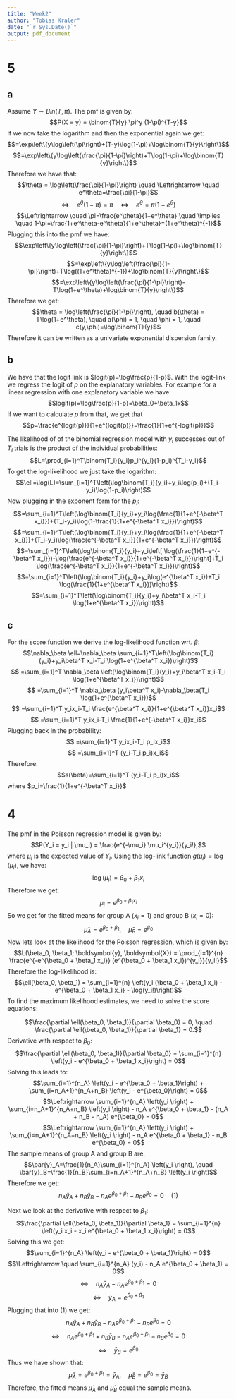 ---
title: "Week2"
author: "Tobias Kraler"
date: "`r Sys.Date()`"
output: pdf_document
---

# 5
## a

Assume $Y\sim Bin(T,\pi)$. The pmf is given by:
$$P(X = y) = \binom{T}{y} \pi^y (1-\pi)^{T-y}$$
If we now take the logarithm and then the exponential again we get:
$$=\exp\left\{y\log\left(\pi\right)+(T-y)\log(1-\pi)+\log\binom{T}{y}\right\}$$
$$=\exp\left\{y\log\left(\frac{\pi}{1-\pi}\right)+T\log(1-\pi)+\log\binom{T}{y}\right\}$$
Therefore we have that:
$$\theta = \log\left(\frac{\pi}{1-\pi}\right) \quad \Leftrightarrow \quad e^\theta=\frac{\pi}{1-\pi}$$
$$\Leftrightarrow \quad e^\theta(1-\pi)=\pi \quad \Leftrightarrow \quad e^\theta=\pi(1+e^\theta)$$
$$\Leftrightarrow \quad \pi=\frac{e^\theta}{1+e^\theta} \quad \implies \quad 1-\pi=\frac{1+e^\theta-e^\theta}{1+e^\theta}=(1+e^\theta)^{-1}$$
Plugging this into the pmf we have:
$$\exp\left\{y\log\left(\frac{\pi}{1-\pi}\right)+T\log(1-\pi)+\log\binom{T}{y}\right\}$$
$$=\exp\left\{y\log\left(\frac{\pi}{1-\pi}\right)+T\log((1+e^\theta)^{-1})+\log\binom{T}{y}\right\}$$
$$=\exp\left\{y\log\left(\frac{\pi}{1-\pi}\right)-T\log(1+e^\theta)+\log\binom{T}{y}\right\}$$
Therefore we get:
$$\theta = \log\left(\frac{\pi}{1-\pi}\right), \quad b(\theta) = T\log(1+e^\theta), \quad a(\phi) = 1, \quad \phi = 1, \quad c(y,\phi)=\log\binom{T}{y}$$
Therefore it can be written as a univariate exponential dispersion family.


## b

We have that the logit link is $logit(p)=\log\frac{p}{1-p}$. With the logit-link we regress the logit of $p$ on the explanatory variables. For example for a linear regression with one explanatory variable we have:
$$logit(p)=\log\frac{p}{1-p}=\beta_0+\beta_1x$$
If we want to calculate $p$ from that, we get that 
$$p=\frac{e^{logit(p)}}{1+e^{logit(p)}}=\frac{1}{1+e^{-logit(p)}}$$

The likelihood of of the binomial regression model with $y_i$ successes out of $T_i$ trials is the product of the individual probabilities:
$$L=\prod_{i=1}^T\binom{T_i}{y_i}p_i^{y_i}(1-p_i)^{T_i-y_i}$$
To get the log-likelihood we just take the logarithm:
$$\ell=\log(L)=\sum_{i=1}^T\left(\log\binom{T_i}{y_i}+y_i\log(p_i)+(T_i-y_i)\log(1-p_i)\right)$$
Now plugging in the exponent form for the $p_i$:
$$=\sum_{i=1}^T\left(\log\binom{T_i}{y_i}+y_i\log(\frac{1}{1+e^{-\beta^T x_i}})+(T_i-y_i)\log(1-\frac{1}{1+e^{-\beta^T x_i}})\right)$$
$$=\sum_{i=1}^T\left(\log\binom{T_i}{y_i}+y_i\log(\frac{1}{1+e^{-\beta^T x_i}})+(T_i-y_i)\log(\frac{e^{-\beta^T x_i}}{1+e^{-\beta^T x_i}})\right)$$
$$=\sum_{i=1}^T\left(\log\binom{T_i}{y_i}+y_i\left[ \log(\frac{1}{1+e^{-\beta^T x_i}})-\log(\frac{e^{-\beta^T x_i}}{1+e^{-\beta^T x_i}})\right]+T_i \log(\frac{e^{-\beta^T x_i}}{1+e^{-\beta^T x_i}})\right)$$
$$=\sum_{i=1}^T\left(\log\binom{T_i}{y_i}+y_i\log(e^{\beta^T x_i})+T_i \log(\frac{1}{1+e^{\beta^T x_i}})\right)$$
$$=\sum_{i=1}^T\left(\log\binom{T_i}{y_i}+y_i\beta^T x_i-T_i \log(1+e^{\beta^T x_i})\right)$$

## c


For the score function we derive the log-likelihood function wrt. $\beta$:
$$\nabla_\beta \ell=\nabla_\beta \sum_{i=1}^T\left(\log\binom{T_i}{y_i}+y_i\beta^T x_i-T_i \log(1+e^{\beta^T x_i})\right)$$
$$ =\sum_{i=1}^T \nabla_\beta \left(\log\binom{T_i}{y_i}+y_i\beta^T x_i-T_i \log(1+e^{\beta^T x_i})\right)$$
$$ =\sum_{i=1}^T \nabla_\beta (y_i\beta^T x_i)-\nabla_\beta(T_i \log(1+e^{\beta^T x_i}))$$
$$ =\sum_{i=1}^T y_ix_i-T_i \frac{e^{\beta^T x_i}}{1+e^{\beta^T x_i}}x_i$$
$$ =\sum_{i=1}^T y_ix_i-T_i \frac{1}{1+e^{-\beta^T x_i}}x_i$$
Plugging back in the probability:
$$ =\sum_{i=1}^T y_ix_i-T_i p_ix_i$$
$$ =\sum_{i=1}^T (y_i-T_i p_i)x_i$$
Therefore:
$$s(\beta)=\sum_{i=1}^T (y_i-T_i p_i)x_i$$
where $p_i=\frac{1}{1+e^{-\beta^T x_i}}$



# 4

The pmf in the Poisson regression model is given by:
$$P(Y_i = y_i | \mu_i) = \frac{e^{-\mu_i} \mu_i^{y_i}}{y_i!},$$
where $\mu_i$ is the expected value of $Y_i$. Using the log-link function $g(\mu_i) = \log(\mu_i)$, we have:
$$\log(\mu_i) = \beta_0 + \beta_1 x_i$$
Therefore we get:
$$\mu_i=e^{\beta_0 + \beta_1 x_i}$$
So we get for the fitted means for group A $(x_i=1)$ and group B $(x_i=0)$:
$$\hat{\mu}_A=e^{\beta_0 + \beta_1}, \quad \hat{\mu}_B=e^{\beta_0}$$
Now lets look at the likelihood for the Poisson regression, which is given by:
$$L(\beta_0, \beta_1; \boldsymbol{y}, \boldsymbol{X}) = \prod_{i=1}^{n} \frac{e^{-e^{\beta_0 + \beta_1 x_i}} (e^{\beta_0 + \beta_1 x_i})^{y_i}}{y_i!}$$
Therefore the log-likelihood is:
$$\ell(\beta_0, \beta_1) = \sum_{i=1}^{n} \left(y_i (\beta_0 + \beta_1 x_i) - e^{\beta_0 + \beta_1 x_i} - \log(y_i!)\right)$$
To find the maximum likelihood estimates, we need to solve the score equations:

$$\frac{\partial \ell(\beta_0, \beta_1)}{\partial \beta_0} = 0, \quad \frac{\partial \ell(\beta_0, \beta_1)}{\partial \beta_1} = 0.$$
Derivative with respect to $\beta_0$:
$$\frac{\partial \ell(\beta_0, \beta_1)}{\partial \beta_0} = \sum_{i=1}^{n} \left(y_i - e^{\beta_0 + \beta_1 x_i}\right) = 0$$
Solving this leads to:
$$\sum_{i=1}^{n_A} \left(y_i - e^{\beta_0 + \beta_1}\right) + \sum_{i=n_A+1}^{n_A+n_B} \left(y_i - e^{\beta_0}\right) = 0$$
$$\Leftrightarrow \sum_{i=1}^{n_A} \left(y_i \right) + \sum_{i=n_A+1}^{n_A+n_B} \left(y_i \right) - n_A e^{\beta_0 + \beta_1} - (n_A + n_B - n_A) e^{\beta_0} = 0$$
$$\Leftrightarrow \sum_{i=1}^{n_A} \left(y_i \right) + \sum_{i=n_A+1}^{n_A+n_B} \left(y_i \right) - n_A e^{\beta_0 + \beta_1} - n_B e^{\beta_0} = 0$$
The sample means of group A and group B are:
$$\bar{y}_A=\frac{1}{n_A}\sum_{i=1}^{n_A} \left(y_i \right), \quad \bar{y}_B=\frac{1}{n_B}\sum_{i=n_A+1}^{n_A+n_B} \left(y_i \right)$$
Therefore we get:
$$n_A \bar{y}_A + n_B \bar{y}_B - n_A e^{\beta_0 + \beta_1} - n_B e^{\beta_0} = 0 \quad \text{(1)}$$

Next we look at the derivative with respect to $\beta_1$:
$$\frac{\partial \ell(\beta_0, \beta_1)}{\partial \beta_1} = \sum_{i=1}^{n} \left(y_i x_i - x_i e^{\beta_0 + \beta_1 x_i}\right) = 0$$
Solving this we get:
$$\sum_{i=1}^{n_A} \left(y_i -  e^{\beta_0 + \beta_1}\right) = 0$$
$$\Leftrightarrow \quad \sum_{i=1}^{n_A} (y_i) -  n_A e^{\beta_0 + \beta_1} = 0$$
$$\Leftrightarrow \quad n_A \bar{y}_A -  n_A e^{\beta_0 + \beta_1} = 0$$
$$\Leftrightarrow \quad \bar{y}_A = e^{\beta_0 + \beta_1}$$
Plugging that into $(1)$ we get:
$$n_A \bar{y}_A + n_B \bar{y}_B - n_A e^{\beta_0 + \beta_1} - n_B e^{\beta_0} = 0$$
$$\Leftrightarrow \quad n_A e^{\beta_0 + \beta_1} + n_B \bar{y}_B - n_A e^{\beta_0 + \beta_1} - n_B e^{\beta_0} = 0$$
$$\Leftrightarrow \quad \bar{y}_B = e^{\beta_0}$$
Thus we have shown that:
$$\hat{\mu}_A = e^{\beta_0 + \beta_1} = \bar{y}_A, \quad \hat{\mu}_B = e^{\beta_0} = \bar{y}_B$$
Therefore, the fitted means $\hat{\mu}_A$ and $\hat{\mu}_B$ equal the sample means.
